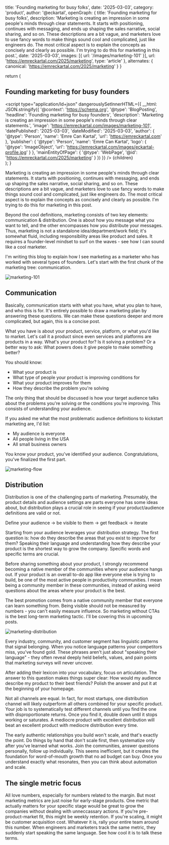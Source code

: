   title: 'Founding marketing for busy folks',
  date: '2025-03-03',
  category: 'product',
  author: '@eckartal',
  openGraph: {
    title: 'Founding marketing for busy folks',
    description: 'Marketing is creating an impression in some people\'s minds through clear statements. It starts with positioning, continues with messaging, and ends up shaping the sales narrative, social sharing, and so on. These descriptions are a bit vague, and marketers love to use fancy words to make things sound cool and complicated, just like engineers do. The most critical aspect is to explain the concepts as concisely and clearly as possible. I\'m trying to do this for marketing in this post.',
    date: '2025-03-03',
    images: [{ url: '/images/marketing-101' }],
    url: 'https://emreckartal.com/2025/marketing',
    type: 'article'
  },
  alternates: {
    canonical: 'https://emreckartal.com/2025/marketing'
  }
}

  return (
    <article className="prose dark:prose-invert">
      <h1 className="text-3xl font-bold mb-4">Founding marketing for busy founders</h1>
      <script
        type="application/ld+json"
        dangerouslySetInnerHTML={{
          __html: JSON.stringify({
            '@context': 'https://schema.org',
            '@type': 'BlogPosting',
            'headline': 'Founding marketing for busy founders',
            'description': 'Marketing is creating an impression in some people\'s minds through clear statements.',
            'image': 'https://emreckartal.com/images/marketing-101',
            'datePublished': '2025-03-03',
            'dateModified': '2025-03-03',
            'author': {
              '@type': 'Person',
              'name': 'Emre Can Kartal',
              'url': 'https://emreckartal.com'
            },
            'publisher': {
              '@type': 'Person',
              'name': 'Emre Can Kartal',
              'logo': {
                '@type': 'ImageObject',
                'url': 'https://emreckartal.com/images/eckartal-profile.jpg'
              }
            },
            'mainEntityOfPage': {
              '@type': 'WebPage',
              '@id': 'https://emreckartal.com/2025/marketing'
            }
          })
        }}
      />
      {children}
    </article>
  );
}

Marketing is creating an impression in some people's minds through clear statements. It starts with positioning, continues with messaging, and ends up shaping the sales narrative, social sharing, and so on. These descriptions are a bit vague, and marketers love to use fancy words to make things sound cool and complicated, just like engineers do. The most critical aspect is to explain the concepts as concisely and clearly as possible. I'm trying to do this for marketing in this post.

Beyond the cool definitions, marketing consists of two key elements: communication & distribution. One is about how you message what you want to tell, and the other encompasses how you distribute your messages. Thus, marketing is not a standalone idea/department/work field; it's somewhat fluid, including responsibility areas like product and sales. It requires a founder-level mindset to surf on the waves - see how I can sound like a cool marketer.

I'm writing this blog to explain how I see marketing as a marketer who has worked with several types of founders. Let's start with the first chunk of the marketing tree: communication.

![marketing-101](/images/marketing-101.jpg)

## Communication

Basically, communication starts with what you have, what you plan to have, and who this is for. It's entirely possible to draw a marketing plan by answering these questions. We can make these questions deeper and more complicated, but again, this is a concise post.

What you have is about your product, service, platform, or what you'd like to market. Let's call it a product since even services and platforms are products in a way. What's your product for? Is it solving a problem? Or a better way to ask: What powers does it give people to make something better?

You should know:
- What your product is
- What type of people your product is improving conditions for
- What your product improves for them
- How they describe the problem you're solving

The only thing that should be discussed is how your target audience talks about the problems you're solving or the conditions you're improving. This consists of understanding your audience.

If you asked me what the most problematic audience definitions to kickstart marketing are, I'd list:
- My audience is everyone
- All people living in the USA
- All small business owners

You know your product, you've identified your audience. Congratulations, you've finalized the first part.

![marketing-flow](/images/marketing-flow.jpg)

## Distribution

Distribution is one of the challenging parts of marketing. Presumably, the product details and audience settings are parts everyone has some ideas about, but distribution plays a crucial role in seeing if your product/audience definitions are valid or not.

Define your audience -> be visible to them -> get feedback -> iterate

Starting from your audience leverages your distribution strategy. The first question is: how do they describe the areas that you exist to improve for them? Speaking their language and understanding how they describe your product is the shortest way to grow the company. Specific words and specific terms are crucial.

Before sharing something about your product, I strongly recommend becoming a native member of the communities where your audience hangs out. If your product is an overall to-do app like everyone else is trying to build, be one of the most active people in productivity communities. I mean being a community member in these communities, instead of asking weird questions about the areas where your product is the best.

The best promotion comes from a native community member that everyone can learn something from. Being visible should not be measured by numbers - you can't easily measure influence. So marketing without CTAs is the best long-term marketing tactic. I'll be covering this in upcoming posts.

![marketing-distribution](/images/marketing-distribution.jpg)

Every industry, community, and customer segment has linguistic patterns that signal belonging. When you notice language patterns your competitors miss, you've found gold. These phrases aren't just about "speaking their language" - they often reveal deeply held beliefs, values, and pain points that marketing surveys will never uncover.

After adding their lexicon into your vocabulary, focus on articulation. The answer to this question makes things super clear: How would my audience describe my product to their best friends? Polish the answer and put it at the beginning of your homepage.

Not all channels are equal. In fact, for most startups, one distribution channel will likely outperform all others combined for your specific product. Your job is to systematically test different channels until you find the one with disproportionate returns. Once you find it, double down until it stops working or saturates. A mediocre product with excellent distribution will beat an excellent product with mediocre distribution every time.

The early authentic relationships you build won't scale, and that's exactly the point. Do things by hand that don't scale first, then systematize only after you've learned what works. Join the communities, answer questions personally, follow up individually. This seems inefficient, but it creates the foundation for word-of-mouth growth that no ad budget can buy. Once you understand exactly what resonates, then you can think about automation and scale.

## The single metric focus

All love numbers, especially for numbers related to the margin. But most marketing metrics are just noise for early-stage products. One metric that actually matters for your specific stage would be great to grow the companies without dealing with unneccassary actions. If you're pre-product-market fit, this might be weekly retention. If you're scaling, it might be customer acquisition cost. Whatever it is, rally your entire team around this number. When engineers and marketers track the same metric, they suddenly start speaking the same language. See how cool it is to talk these terms.
